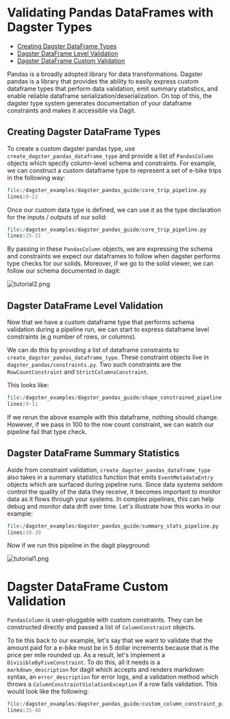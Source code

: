 
# Validating Pandas DataFrames with Dagster Types

- [Creating Dagster DataFrame Types](/docs/learn/guides/dagster_pandas#creating-dagster-dataframe-types)
- [Dagster DataFrame Level Validation](/docs/learn/guides/dagster_pandas#dagster-dataframe-level-validation)
- [Dagster DataFrame Custom Validation](/docs/learn/guides/dagster_pandas#dagster-dataframe-custom-validation)

Pandas is a broadly adopted library for data transformations. Dagster
pandas is a library that provides the ability to easily express custom
dataframe types that perform data validation, emit summary statistics,
and enable reliable dataframe serialization/deserialization. On top of
this, the dagster type system generates documentation of your dataframe
constraints and makes it accessible via Dagit.

## Creating Dagster DataFrame Types

To create a custom dagster pandas type, use
`create_dagster_pandas_dataframe_type` and provide a list of
`PandasColumn` objects which specify column-level schema and
constraints. For example, we can construct a custom dataframe type to
represent a set of e-bike trips in the following way:

```python literalinclude caption=core_trip_pipeline.py
file:/dagster_examples/dagster_pandas_guide/core_trip_pipeline.py
lines:9-22
```

Once our custom data type is defined, we can use it as the type
declaration for the inputs / outputs of our solid:

```python literalinclude caption=hello_cereal.py
file:/dagster_examples/dagster_pandas_guide/core_trip_pipeline.py
lines:25-31
```

By passing in these `PandasColumn` objects, we are expressing the schema
and constraints we expect our dataframes to follow when dagster performs
type checks for our solids. Moreover, if we go to the solid viewer, we
can follow our schema documented in dagit:

![tutorial2.png](/assets/images/learn/guides/dagster_pandas/tutorial2.png)

## Dagster DataFrame Level Validation

Now that we have a custom dataframe type that performs schema validation
during a pipeline run, we can start to express dataframe level
constraints (e.g number of rows, or columns).

We can do this by providing a list of dataframe constraints to
`create_dagster_pandas_dataframe_type`. These constraint objects live in
`dagster_pandas/constraints.py`. Two such constraints are the
`RowCountConstraint` and `StrictColumnsConstraint`.

This looks like:

```python literalinclude caption=shape_constrained_pipeline.py
file:/dagster_examples/dagster_pandas_guide/shape_constrained_pipeline.py
lines:9-11
```

If we rerun the above example with this dataframe, nothing should
change. However, if we pass in 100 to the row count constraint, we can
watch our pipeline fail that type check.

## Dagster DataFrame Summary Statistics

Aside from constraint validation, `create_dagster_pandas_dataframe_type`
also takes in a summary statistics function that emits
`EventMetadataEntry` objects which are surfaced during pipeline runs.
Since data systems seldom control the quality of the data they receive,
it becomes important to monitor data as it flows through your systems.
In complex pipelines, this can help debug and monitor data drift over
time. Let's illustrate how this works in our example:

```python literalinclude caption=summary_stats_pipeline.py
file:/dagster_examples/dagster_pandas_guide/summary_stats_pipeline.py
lines:10-39
```

Now if we run this pipeline in the dagit playground:

![tutorial1.png](/assets/images/learn/guides/dagster_pandas/tutorial1.png)

# Dagster DataFrame Custom Validation

`PandasColumn` is user-pluggable with custom constraints. They can be
constructed directly and passed a list of `ColumnConstraint` objects.

To tie this back to our example, let's say that we want to validate
that the amount paid for a e-bike must be in 5 dollar increments because
that is the price per mile rounded up. As a result, let's implement a
`DivisibleByFiveConstraint`. To do this, all it needs is a
`markdown_description` for dagit which accepts and renders markdown
syntax, an `error_description` for error logs, and a validation method
which throws a `ColumnConstraintViolationException` if a row fails
validation. This would look like the following:

```python literalinclude emphasize-lines=22-25 caption=custom_column_constraint_pipeline.py
file:/dagster_examples/dagster_pandas_guide/custom_column_constraint_pipeline.py
lines:15-40
```
